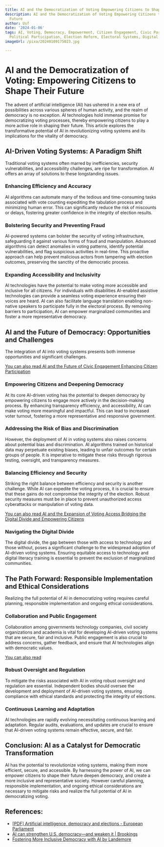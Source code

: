```yaml
---
title: AI and the Democratization of Voting Empowering Citizens to Shape Their Future
description: AI and the Democratization of Voting Empowering Citizens to Shape Their
  Future
author: Usf
date: '2024-01-06'
tags: AI, Voting, Democracy, Empowerment, Citizen Engagement, Civic Participation,
  Political Participation, Election Reform, Electoral Systems, Digital Democracy
imageUrl: /pixa/20240109175023.jpg

---
```

# AI and the Democratization  of Voting:  Empowering Citizens  to Shape Their Future

The advent of artificial intelligence (AI) has ushered in a new  era of possibilities across  various spheres of human activity, and the  realm of democracy is no exception. AI technologies hold immense  promise for democratizing voting processes, thereby  empowering citizens to play  a more active role in shaping their future. This article explores the  transformative potential of AI in revolutionizing voting  systems and its implications for the vitality of democracy.

## AI-Driven Voting Systems: A Paradigm Shift

Traditional voting systems often marred by inefficiencies, security vulnerabilities, and accessibility  challenges,  are ripe for transformation. AI offers an  array of solutions to these longstanding issues.

###  Enhancing Efficiency and Accuracy

AI algorithms can automate many of the tedious and time-consuming  tasks associated with vote  counting expediting the tabulation process and minimizing  human error. This can significantly reduce  the risk of miscounts or  delays, fostering greater confidence in the integrity of election results.

###  Bolstering Security and Preventing Fraud

AI-powered systems can bolster the security of  voting  infrastructure, safeguarding it against various forms  of fraud and manipulation. Advanced algorithms can detect anomalies in  voting patterns, identify potential vulnerabilities, and flag suspicious activities  in real-time. This proactive approach can  help prevent malicious actors from tampering with election outcomes, preserving  the sanctity of the democratic process.

### Expanding  Accessibility and Inclusivity

AI technologies have the potential to make voting more accessible and inclusive for all citizens.  For  individuals with disabilities AI-enabled assistive technologies can provide a seamless voting experience ensuring their  voices are heard. AI can also facilitate language translation enabling non-native  speakers to  participate fully in the electoral process. By removing barriers to  participation, AI can empower marginalized communities and foster a more representative democracy.

## AI and the Future of Democracy: Opportunities and Challenges

The integration of AI  into voting systems presents both immense opportunities and significant challenges.

[You can also read AI and the Future of Civic Engagement Enhancing Citizen Participation](AI%20and%20the%20Future%20of%20Civic%20Engagement%20Enhancing%20Citizen%20Participation)


###  Empowering Citizens and Deepening Democracy

At its core AI-driven voting has the  potential to deepen democracy by empowering citizens to engage more actively in the decision-making process. By enhancing transparency efficiency, and accessibility, AI can make voting more meaningful  and impactful. This can lead to increased voter turnout, fostering a more representative  and responsive government.

### Addressing the Risk of Bias and Discrimination

However, the deployment  of AI in  voting systems also raises concerns about potential bias and discrimination. AI algorithms  trained on historical data may perpetuate  existing biases, leading  to unfair outcomes for certain  groups of people. It is imperative to mitigate these  risks through rigorous testing, oversight, and transparency measures.

### Balancing Efficiency and Security

Striking the right balance between efficiency  and security is another challenge. While AI can expedite the voting  process, it is crucial to ensure that these gains do not compromise the integrity of the election. Robust security measures must  be in place to prevent unauthorized access cyberattacks or manipulation of voting data.

[You can also read AI and the Expansion of Voting Access Bridging  the Digital Divide and  Empowering Citizens](AI%20and%20the%20Expansion%20of%20Voting%20Access%20Bridging%20the%20Digital%20Divide%20and%20Empowering%20Citizens)


### Navigating the  Digital Divide

The digital divide, the gap between those with access to technology and those  without,  poses a significant challenge to the widespread adoption of AI-driven  voting systems. Ensuring equitable access to technology and digital literacy  training is  essential to  prevent the exclusion of marginalized communities.

## The Path Forward: Responsible Implementation and Ethical Considerations

Realizing the full potential of AI in democratizing  voting  requires careful planning, responsible implementation and ongoing ethical considerations.

### Collaboration and Public Engagement

Collaboration among governments technology companies, civil society organizations and academia is vital for developing AI-driven voting systems that are secure, fair and inclusive. Public engagement is also crucial to address concerns, gather  feedback, and ensure that AI technologies  align with democratic values.

[You can also read ]()


### Robust Oversight and  Regulation

To mitigate the risks associated with AI in voting robust oversight and regulation are essential. Independent bodies  should oversee the development and  deployment of  AI-driven voting systems, ensuring compliance with ethical standards  and protecting the integrity of elections.

### Continuous Learning and Adaptation

AI technologies are rapidly evolving necessitating continuous learning  and adaptation. Regular audits,  evaluations, and  updates are crucial to ensure that AI-driven voting systems remain effective,  secure, and fair.

## Conclusion: AI as a Catalyst for Democratic Transformation

AI has the potential to revolutionize voting systems, making them more efficient, secure,  and accessible. By harnessing the power of AI, we can empower citizens to  shape their future deepen democracy, and create a more inclusive and representative society. However careful planning, responsible implementation, and  ongoing ethical considerations are necessary to mitigate risks and realize the full potential of AI  in democratizing voting.

## References:
- [[PDF] Artificial intelligence, democracy and elections - European Parliament](https://www.europarl.europa.eu/RegData/etudes/BRIE/2023/751478/EPRS_BRI(2023)751478_EN.pdf)
- [AI can strengthen U.S. democracy—and weaken it | Brookings](https://www.brookings.edu/articles/ai-can-strengthen-u-s-democracy-and-weaken-it/)
- [Fostering More Inclusive Democracy with AI by Landemore](https://www.imf.org/en/Publications/fandd/issues/2023/12/POV-Fostering-more-inclusive-democracy-with-AI-Landemore)

